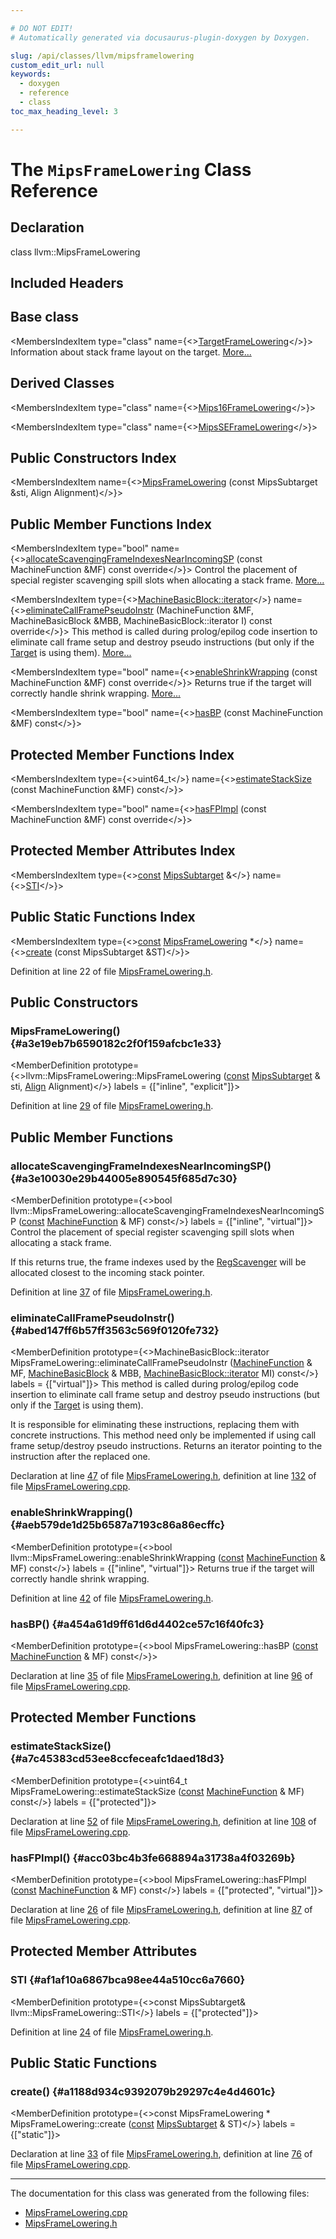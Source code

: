 ```yaml
---

# DO NOT EDIT!
# Automatically generated via docusaurus-plugin-doxygen by Doxygen.

slug: /api/classes/llvm/mipsframelowering
custom_edit_url: null
keywords:
  - doxygen
  - reference
  - class
toc_max_heading_level: 3

---
```





# The `MipsFrameLowering` Class Reference

<DoxygenPage pluginConfig={pluginConfig}>



## Declaration

<CodeBlock>class llvm::MipsFrameLowering</CodeBlock>

## Included Headers

<IncludesList>
<IncludesListItem
  filePath="Target/Mips/MipsFrameLowering.h"
  permalink="/docs/api/files/lib/lib/target/lib/target/mips/mipsframelowering-h"
  isLocal="true" />
</IncludesList>

## Base class

<MembersIndex>

<MembersIndexItem
  type="class"
  name={<><a href="/docs/api/classes/llvm/targetframelowering">TargetFrameLowering</a></>}>
Information about stack frame layout on the target. <a href="/docs/api/classes/llvm/targetframelowering/#details">More...</a>
</MembersIndexItem>

</MembersIndex>

## Derived Classes

<MembersIndex>

<MembersIndexItem
  type="class"
  name={<><a href="/docs/api/classes/llvm/mips16framelowering">Mips16FrameLowering</a></>}>
</MembersIndexItem>

<MembersIndexItem
  type="class"
  name={<><a href="/docs/api/classes/llvm/mipsseframelowering">MipsSEFrameLowering</a></>}>
</MembersIndexItem>

</MembersIndex>

## Public Constructors Index

<MembersIndex>

<MembersIndexItem
  name={<><a href="#a3e19eb7b6590182c2f0f159afcbc1e33">MipsFrameLowering</a> (const MipsSubtarget &amp;sti, Align Alignment)</>}>
</MembersIndexItem>

</MembersIndex>

## Public Member Functions Index

<MembersIndex>

<MembersIndexItem
  type="bool"
  name={<><a href="#a3e10030e29b44005e890545f685d7c30">allocateScavengingFrameIndexesNearIncomingSP</a> (const MachineFunction &amp;MF) const override</>}>
Control the placement of special register scavenging spill slots when allocating a stack frame. <a href="#a3e10030e29b44005e890545f685d7c30">More...</a>
</MembersIndexItem>

<MembersIndexItem
  type={<><a href="/docs/api/classes/llvm/machinebasicblock/#ae34c996b58df9b9ce6695a0c8b70c533">MachineBasicBlock::iterator</a></>}
  name={<><a href="#abed147ff6b57ff3563c569f0120fe732">eliminateCallFramePseudoInstr</a> (MachineFunction &amp;MF, MachineBasicBlock &amp;MBB, MachineBasicBlock::iterator I) const override</>}>
This method is called during prolog/epilog code insertion to eliminate call frame setup and destroy pseudo instructions (but only if the <a href="/docs/api/classes/llvm/target">Target</a> is using them). <a href="#abed147ff6b57ff3563c569f0120fe732">More...</a>
</MembersIndexItem>

<MembersIndexItem
  type="bool"
  name={<><a href="#aeb579de1d25b6587a7193c86a86ecffc">enableShrinkWrapping</a> (const MachineFunction &amp;MF) const override</>}>
Returns true if the target will correctly handle shrink wrapping. <a href="#aeb579de1d25b6587a7193c86a86ecffc">More...</a>
</MembersIndexItem>

<MembersIndexItem
  type="bool"
  name={<><a href="#a454a61d9ff61d6d4402ce57c16f40fc3">hasBP</a> (const MachineFunction &amp;MF) const</>}>
</MembersIndexItem>

</MembersIndex>

## Protected Member Functions Index

<MembersIndex>

<MembersIndexItem
  type={<>uint64&#95;t</>}
  name={<><a href="#a7c45383cd53ee8ccfeceafc1daed18d3">estimateStackSize</a> (const MachineFunction &amp;MF) const</>}>
</MembersIndexItem>

<MembersIndexItem
  type="bool"
  name={<><a href="#acc03bc4b3fe668894a31738a4f03269b">hasFPImpl</a> (const MachineFunction &amp;MF) const override</>}>
</MembersIndexItem>

</MembersIndex>

## Protected Member Attributes Index

<MembersIndex>

<MembersIndexItem
  type={<><a href="/docs/api/files/lib/lib/target/lib/target/aarch64/aarch64promoteconstant-cpp/#a90f8350fecae261c25be85d38b451bff">const</a> <a href="/docs/api/classes/llvm/mipssubtarget">MipsSubtarget</a> &amp;</>}
  name={<><a href="#af1af10a6867bca98ee44a510cc6a7660">STI</a></>}>
</MembersIndexItem>

</MembersIndex>

## Public Static Functions Index

<MembersIndex>

<MembersIndexItem
  type={<><a href="/docs/api/files/lib/lib/target/lib/target/aarch64/aarch64promoteconstant-cpp/#a90f8350fecae261c25be85d38b451bff">const</a> <a href="/docs/api/classes/llvm/mipsframelowering">MipsFrameLowering</a> &#42;</>}
  name={<><a href="#a1188d934c9392079b29297c4e4d4601c">create</a> (const MipsSubtarget &amp;ST)</>}>
</MembersIndexItem>

</MembersIndex>


Definition at line 22 of file <a href="/docs/api/files/lib/lib/target/lib/target/mips/mipsframelowering-h">MipsFrameLowering.h</a>.

<SectionDefinition>

## Public Constructors

### MipsFrameLowering() {#a3e19eb7b6590182c2f0f159afcbc1e33}

<MemberDefinition
  prototype={<>llvm::MipsFrameLowering::MipsFrameLowering (<a href="/docs/api/files/lib/lib/target/lib/target/aarch64/aarch64promoteconstant-cpp/#a90f8350fecae261c25be85d38b451bff">const</a> <a href="/docs/api/classes/llvm/mipssubtarget">MipsSubtarget</a> &amp; sti, <a href="/docs/api/structs/llvm/align">Align</a> Alignment)</>}
  labels = {["inline", "explicit"]}>

Definition at line <a href="/docs/api/files/lib/lib/target/lib/target/mips/mipsframelowering-h/#l00029">29</a> of file <a href="/docs/api/files/lib/lib/target/lib/target/mips/mipsframelowering-h">MipsFrameLowering.h</a>.
</MemberDefinition>

</SectionDefinition>

<SectionDefinition>

## Public Member Functions

### allocateScavengingFrameIndexesNearIncomingSP() {#a3e10030e29b44005e890545f685d7c30}

<MemberDefinition
  prototype={<>bool llvm::MipsFrameLowering::allocateScavengingFrameIndexesNearIncomingSP (<a href="/docs/api/files/lib/lib/target/lib/target/aarch64/aarch64promoteconstant-cpp/#a90f8350fecae261c25be85d38b451bff">const</a> <a href="/docs/api/classes/llvm/machinefunction">MachineFunction</a> &amp; MF) const</>}
  labels = {["inline", "virtual"]}>
Control the placement of special register scavenging spill slots when allocating a stack frame.

If this returns true, the frame indexes used by the <a href="/docs/api/classes/llvm/regscavenger">RegScavenger</a> will be allocated closest to the incoming stack pointer.

Definition at line <a href="/docs/api/files/lib/lib/target/lib/target/mips/mipsframelowering-h/#l00037">37</a> of file <a href="/docs/api/files/lib/lib/target/lib/target/mips/mipsframelowering-h">MipsFrameLowering.h</a>.
</MemberDefinition>

### eliminateCallFramePseudoInstr() {#abed147ff6b57ff3563c569f0120fe732}

<MemberDefinition
  prototype={<>MachineBasicBlock::iterator MipsFrameLowering::eliminateCallFramePseudoInstr (<a href="/docs/api/classes/llvm/machinefunction">MachineFunction</a> &amp; MF, <a href="/docs/api/classes/llvm/machinebasicblock">MachineBasicBlock</a> &amp; MBB, <a href="/docs/api/classes/llvm/machinebasicblock/#ae34c996b58df9b9ce6695a0c8b70c533">MachineBasicBlock::iterator</a> MI) const</>}
  labels = {["virtual"]}>
This method is called during prolog/epilog code insertion to eliminate call frame setup and destroy pseudo instructions (but only if the <a href="/docs/api/classes/llvm/target">Target</a> is using them).

It is responsible for eliminating these instructions, replacing them with concrete instructions. This method need only be implemented if using call frame setup/destroy pseudo instructions. Returns an iterator pointing to the instruction after the replaced one.

Declaration at line <a href="/docs/api/files/lib/lib/target/lib/target/mips/mipsframelowering-h/#l00047">47</a> of file <a href="/docs/api/files/lib/lib/target/lib/target/mips/mipsframelowering-h">MipsFrameLowering.h</a>, definition at line <a href="/docs/api/files/lib/lib/target/lib/target/mips/mipsframelowering-cpp/#l00132">132</a> of file <a href="/docs/api/files/lib/lib/target/lib/target/mips/mipsframelowering-cpp">MipsFrameLowering.cpp</a>.
</MemberDefinition>

### enableShrinkWrapping() {#aeb579de1d25b6587a7193c86a86ecffc}

<MemberDefinition
  prototype={<>bool llvm::MipsFrameLowering::enableShrinkWrapping (<a href="/docs/api/files/lib/lib/target/lib/target/aarch64/aarch64promoteconstant-cpp/#a90f8350fecae261c25be85d38b451bff">const</a> <a href="/docs/api/classes/llvm/machinefunction">MachineFunction</a> &amp; MF) const</>}
  labels = {["inline", "virtual"]}>
Returns true if the target will correctly handle shrink wrapping.

Definition at line <a href="/docs/api/files/lib/lib/target/lib/target/mips/mipsframelowering-h/#l00042">42</a> of file <a href="/docs/api/files/lib/lib/target/lib/target/mips/mipsframelowering-h">MipsFrameLowering.h</a>.
</MemberDefinition>

### hasBP() {#a454a61d9ff61d6d4402ce57c16f40fc3}

<MemberDefinition
  prototype={<>bool MipsFrameLowering::hasBP (<a href="/docs/api/files/lib/lib/target/lib/target/aarch64/aarch64promoteconstant-cpp/#a90f8350fecae261c25be85d38b451bff">const</a> <a href="/docs/api/classes/llvm/machinefunction">MachineFunction</a> &amp; MF) const</>}>

Declaration at line <a href="/docs/api/files/lib/lib/target/lib/target/mips/mipsframelowering-h/#l00035">35</a> of file <a href="/docs/api/files/lib/lib/target/lib/target/mips/mipsframelowering-h">MipsFrameLowering.h</a>, definition at line <a href="/docs/api/files/lib/lib/target/lib/target/mips/mipsframelowering-cpp/#l00096">96</a> of file <a href="/docs/api/files/lib/lib/target/lib/target/mips/mipsframelowering-cpp">MipsFrameLowering.cpp</a>.
</MemberDefinition>

</SectionDefinition>

<SectionDefinition>

## Protected Member Functions

### estimateStackSize() {#a7c45383cd53ee8ccfeceafc1daed18d3}

<MemberDefinition
  prototype={<>uint64&#95;t MipsFrameLowering::estimateStackSize (<a href="/docs/api/files/lib/lib/target/lib/target/aarch64/aarch64promoteconstant-cpp/#a90f8350fecae261c25be85d38b451bff">const</a> <a href="/docs/api/classes/llvm/machinefunction">MachineFunction</a> &amp; MF) const</>}
  labels = {["protected"]}>

Declaration at line <a href="/docs/api/files/lib/lib/target/lib/target/mips/mipsframelowering-h/#l00052">52</a> of file <a href="/docs/api/files/lib/lib/target/lib/target/mips/mipsframelowering-h">MipsFrameLowering.h</a>, definition at line <a href="/docs/api/files/lib/lib/target/lib/target/mips/mipsframelowering-cpp/#l00108">108</a> of file <a href="/docs/api/files/lib/lib/target/lib/target/mips/mipsframelowering-cpp">MipsFrameLowering.cpp</a>.
</MemberDefinition>

### hasFPImpl() {#acc03bc4b3fe668894a31738a4f03269b}

<MemberDefinition
  prototype={<>bool MipsFrameLowering::hasFPImpl (<a href="/docs/api/files/lib/lib/target/lib/target/aarch64/aarch64promoteconstant-cpp/#a90f8350fecae261c25be85d38b451bff">const</a> <a href="/docs/api/classes/llvm/machinefunction">MachineFunction</a> &amp; MF) const</>}
  labels = {["protected", "virtual"]}>

Declaration at line <a href="/docs/api/files/lib/lib/target/lib/target/mips/mipsframelowering-h/#l00026">26</a> of file <a href="/docs/api/files/lib/lib/target/lib/target/mips/mipsframelowering-h">MipsFrameLowering.h</a>, definition at line <a href="/docs/api/files/lib/lib/target/lib/target/mips/mipsframelowering-cpp/#l00087">87</a> of file <a href="/docs/api/files/lib/lib/target/lib/target/mips/mipsframelowering-cpp">MipsFrameLowering.cpp</a>.
</MemberDefinition>

</SectionDefinition>

<SectionDefinition>

## Protected Member Attributes

### STI {#af1af10a6867bca98ee44a510cc6a7660}

<MemberDefinition
  prototype={<>const MipsSubtarget&amp; llvm::MipsFrameLowering::STI</>}
  labels = {["protected"]}>

Definition at line <a href="/docs/api/files/lib/lib/target/lib/target/mips/mipsframelowering-h/#l00024">24</a> of file <a href="/docs/api/files/lib/lib/target/lib/target/mips/mipsframelowering-h">MipsFrameLowering.h</a>.
</MemberDefinition>

</SectionDefinition>

<SectionDefinition>

## Public Static Functions

### create() {#a1188d934c9392079b29297c4e4d4601c}

<MemberDefinition
  prototype={<>const MipsFrameLowering &#42; MipsFrameLowering::create (<a href="/docs/api/files/lib/lib/target/lib/target/aarch64/aarch64promoteconstant-cpp/#a90f8350fecae261c25be85d38b451bff">const</a> <a href="/docs/api/classes/llvm/mipssubtarget">MipsSubtarget</a> &amp; ST)</>}
  labels = {["static"]}>

Declaration at line <a href="/docs/api/files/lib/lib/target/lib/target/mips/mipsframelowering-h/#l00033">33</a> of file <a href="/docs/api/files/lib/lib/target/lib/target/mips/mipsframelowering-h">MipsFrameLowering.h</a>, definition at line <a href="/docs/api/files/lib/lib/target/lib/target/mips/mipsframelowering-cpp/#l00076">76</a> of file <a href="/docs/api/files/lib/lib/target/lib/target/mips/mipsframelowering-cpp">MipsFrameLowering.cpp</a>.
</MemberDefinition>

</SectionDefinition>

<hr/>

The documentation for this class was generated from the following files:

<ul>
<li><a href="/docs/api/files/lib/lib/target/lib/target/mips/mipsframelowering-cpp">MipsFrameLowering.cpp</a></li>
<li><a href="/docs/api/files/lib/lib/target/lib/target/mips/mipsframelowering-h">MipsFrameLowering.h</a></li>
</ul>

</DoxygenPage>
